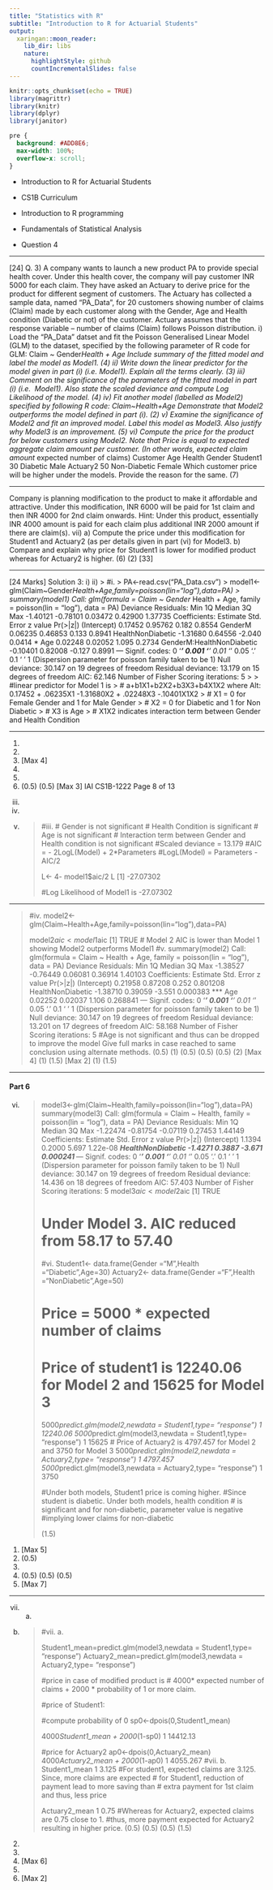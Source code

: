 ```yaml
---
title: "Statistics with R"
subtitle: "Introduction to R for Actuarial Students"
output:
  xaringan::moon_reader:
    lib_dir: libs
    nature:
      highlightStyle: github
      countIncrementalSlides: false
---
```


```r
knitr::opts_chunk$set(echo = TRUE)
library(magrittr)
library(knitr)
library(dplyr)
library(janitor)


```

```css
pre {
  background: #ADD8E6;
  max-width: 100%;
  overflow-x: scroll;
}
```

* Introduction to R for Actuarial Students

* CS1B Curriculum

* Introduction to R programming
* Fundamentals of Statistical Analysis

* Question 4

---

[24]
Q. 3) A company wants to launch a new product PA to provide special health cover. Under this 
health cover, the company will pay customer INR 5000 for each claim. They have asked an 
Actuary to derive price for the product for different segment of customers.
The Actuary has collected a sample data, named “PA_Data”, for 20 customers showing 
number of claims (Claim) made by each customer along with the Gender, Age and Health
condition (Diabetic or not) of the customer. 
Actuary assumes that the response variable – number of claims (Claim) follows Poisson 
distribution. 
i) Load the “PA_Data” datset and fit the Poisson Generalised Linear Model (GLM) to 
the dataset, specified by the following parameter of R code for GLM: 
Claim ~ Gender*Health + Age
 Include summary of the fitted model and label the model as Model1. (4)
ii) Write down the linear predictor for the model given in part (i) (i.e. Model1). Explain 
all the terms clearly. (3)
iii) Comment on the significance of the parameters of the fitted model in part (i) (i.e. 
Model1). Also state the scaled deviance and compute Log Likelihood of the model. (4)
iv) Fit another model (labelled as Model2) specified by following R code:
 Claim~Health+Age
 Demonstrate that Model2 outperforms the model defined in part (i). (2)
v) Examine the significance of Model2 and fit an improved model. Label this model as 
Model3. Also justify why Model3 is an improvement. (5)
vi) Compute the price for the product for below customers using Model2.
Note that Price is equal to expected aggregate claim amount per customer. (In other 
words, expected claim amount * expected number of claims) 
Customer Age Health Gender
Student1 30 Diabetic Male
Actuary2 50 Non-Diabetic Female
Which customer price will be higher under the models. Provide the reason for the same. (7)

---

Company is planning modification to the product to make it affordable and attractive. Under 
this modification, INR 6000 will be paid for 1st claim and then INR 4000 for 2nd claim 
onwards. 
Hint: Under this product, essentially INR 4000 amount is paid for each claim plus additional 
INR 2000 amount if there are claim(s). 
vii)
a) Compute the price under this modification for Student1 and Actuary2 (as per details 
given in part (vi) for Model3.
b) Compare and explain why price for Student1 is lower for modified product whereas 
for Actuary2 is higher.
(6) 
(2)
[33]

---

[24 Marks]
Solution 3:
i)
ii)
> #i.
> PA<-read.csv("PA_Data.csv")
> model1<-glm(Claim~Gender*Health+Age,family=poisson(lin="log"),data=PA)
> summary(model1)
Call:
glm(formula = Claim ~ Gender * Health + Age, family = poisson(lin = "log"), 
 data = PA)
Deviance Residuals: 
 Min 1Q Median 3Q Max 
-1.40121 -0.78101 0.03472 0.42900 1.37735 
Coefficients:
 Estimate Std. Error z value Pr(>|z|) 
(Intercept) 0.17452 0.95762 0.182 0.8554 
GenderM 0.06235 0.46853 0.133 0.8941 
HealthNonDiabetic -1.31680 0.64556 -2.040 0.0414 *
Age 0.02248 0.02052 1.095 0.2734 
GenderM:HealthNonDiabetic -0.10401 0.82008 -0.127 0.8991 
---
Signif. codes: 0 ‘***’ 0.001 ‘**’ 0.01 ‘*’ 0.05 ‘.’ 0.1 ‘ ’ 1
(Dispersion parameter for poisson family taken to be 1)
 Null deviance: 30.147 on 19 degrees of freedom
Residual deviance: 13.179 on 15 degrees of freedom
AIC: 62.146
Number of Fisher Scoring iterations: 5
> 
> #linear predictor for Model 1 is
> # a+b1X1+b2X2+b3X3+b4X1X2 where 
Alt: 0.17452 + .06235X1 -1.31680X2 + .02248X3 -.10401X1X2
> # X1 = 0 for Female Gender and 1 for Male Gender
> # X2 = 0 for Diabetic and 1 for Non Diabetic
> # X3 is Age
> # X1X2 indicates interaction term between Gender and Health Condition

---

(1)
(2)
(1)
[Max 4]
(1)
(1)
(1)
(0.5)
(0.5)
[Max 3]
IAI CS1B-1222
 Page 8 of 13
iii)
iv)
v)
> #iii.
> # Gender is not significant
> # Health Condition is significant
> # Age is not significant
> # Interaction term between Gender and Health condition is not significant
> #Scaled deviance = 13.179
> #AIC = - 2LogL(Model) + 2*Parameters
> #LogL(Model) = Parameters - AIC/2 
> 
> L<- 4- model1$aic/2
> L
[1] -27.07302
> 
> #Log Likelihood of Model1 is -27.07302

---

> #iv.
> model2<-glm(Claim~Health+Age,family=poisson(lin="log"),data=PA)
> 
> model2$aic < model1$aic
[1] TRUE
> # Model 2 AIC is lower than Model 1 showing Model2 outperforms Model1
> #v.
> summary(model2)
Call:
glm(formula = Claim ~ Health + Age, family = poisson(lin = "log"), 
 data = PA)
Deviance Residuals: 
 Min 1Q Median 3Q Max 
-1.38527 -0.76449 0.06081 0.36914 1.40103 
Coefficients:
 Estimate Std. Error z value Pr(>|z|) 
(Intercept) 0.21958 0.87208 0.252 0.801208 
HealthNonDiabetic -1.38710 0.39059 -3.551 0.000383 ***
Age 0.02252 0.02037 1.106 0.268841 
---
Signif. codes: 0 ‘***’ 0.001 ‘**’ 0.01 ‘*’ 0.05 ‘.’ 0.1 ‘ ’ 1
(Dispersion parameter for poisson family taken to be 1)
 Null deviance: 30.147 on 19 degrees of freedom
Residual deviance: 13.201 on 17 degrees of freedom
AIC: 58.168
Number of Fisher Scoring iterations: 5
> #Age is not significant and thus can be dropped to improve the model
Give full marks in case reached to same conclusion using alternate methods.
(0.5)
(1)
(0.5)
(0.5)
(0.5)
(2)
[Max 4]
(1)
(1.5)
[Max 2]
(1)
(1.5)

--- 

#### Part 6

vi)
> model3<-glm(Claim~Health,family=poisson(lin="log"),data=PA)
> summary(model3)
Call:
glm(formula = Claim ~ Health, family = poisson(lin = "log"), 
 data = PA)
Deviance Residuals: 
 Min 1Q Median 3Q Max 
-1.22474 -0.81754 -0.07119 0.27453 1.44149 
Coefficients:
 Estimate Std. Error z value Pr(>|z|) 
(Intercept) 1.1394 0.2000 5.697 1.22e-08 ***
HealthNonDiabetic -1.4271 0.3887 -3.671 0.000241 ***
---
Signif. codes: 0 ‘***’ 0.001 ‘**’ 0.01 ‘*’ 0.05 ‘.’ 0.1 ‘ ’ 1
(Dispersion parameter for poisson family taken to be 1)
 Null deviance: 30.147 on 19 degrees of freedom
Residual deviance: 14.436 on 18 degrees of freedom
AIC: 57.403
Number of Fisher Scoring iterations: 5
> model3$aic < model2$aic
[1] TRUE
> 
> # Under Model 3. AIC reduced from 58.17 to 57.40
> 
> #vi.
> Student1<- data.frame(Gender ="M",Health ="Diabetic",Age=30)
> Actuary2<- data.frame(Gender ="F",Health ="NonDiabetic",Age=50)
> 
> # Price = 5000 * expected number of claims
> # Price of student1 is 12240.06 for Model 2 and 15625 for Model 3 
> 5000*predict.glm(model2,newdata = Student1,type= "response")
 1 
12240.06 
> 5000*predict.glm(model3,newdata = Student1,type= "response")
 1 
15625 
> # Price of Actuary2 is 4797.457 for Model 2 and 3750 for Model 3 
> 5000*predict.glm(model2,newdata = Actuary2,type= "response")
 1 
4797.457 
> 5000*predict.glm(model3,newdata = Actuary2,type= "response")
 1 
3750 
> 
> #Under both models, Student1 price is coming higher.
> #Since student is diabetic. Under both models, health condition
> # is significant and for non-diabetic, parameter value is negative
> #implying lower claims for non-diabetic
> 
(1.5)
(1)
[Max 5]
(1)
(0.5)
(1)
(1)
(0.5)
(0.5)
(0.5)
(2)
[Max 7]

---

vii) a)
 b)
> #vii. a.
> 
> Student1_mean=predict.glm(model3,newdata = Student1,type= "response")
> Actuary2_mean=predict.glm(model3,newdata = Actuary2,type= "response")
> 
> #price in case of modified product is
> # 4000* expected number of claims + 2000 * probability of 1 or more claim.
> 
> #price of Student1:
> 
> #compute probability of 0 
> sp0<-dpois(0,Student1_mean)
> 
> 4000*Student1_mean + 2000*(1-sp0)
 1 
14412.13 
> 
> #price for Actuary2
> ap0<-dpois(0,Actuary2_mean)
> 4000*Actuary2_mean + 2000*(1-ap0)
 1 
4055.267 
> #vii. b.
> Student1_mean
 1 
3.125 
> #For student1, expected claims are 3.125. Since, more claims are expected
> # for Student1, reduction of payment lead to more saving than 
> # extra payment for 1st claim and thus, less price
> 
> Actuary2_mean
 1 
0.75 
> #Whereas for Actuary2, expected claims are 0.75 close to 1.
> #thus, more payment expected for Actuary2 resulting in higher price.
(0.5)
(0.5)
(0.5)
(1.5)
(2)
(1)
(1)
[Max 6]
(1)
(1)
[Max 2]